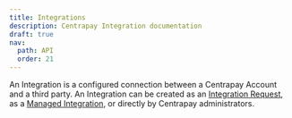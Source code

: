 ```yaml
---
title: Integrations
description: Centrapay Integration documentation
draft: true
nav:
  path: API
  order: 21
---
```


An Integration is a configured connection between a Centrapay Account and a third party. An Integration can be created as an [Integration Request](/api/integration-requests/), as a [Managed Integration](https://docs.centrapay.com/api/managed-integrations), or directly by Centrapay administrators.

